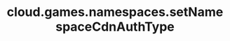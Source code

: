---
title: "cloud.games.namespaces.setNamespaceCdnAuthType"
openapi: "PUT /games/{game_id}/namespaces/{namespace_id}/cdn-auth"
---